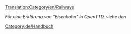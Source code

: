 [[Translation:Category/en/Railways]]


{{en/Bilingual box|de
|Diese Kategorie ist für alle Artikel, die etwas zu tun haben mit Eisenbahnen, inklusive Züge, Bau von Eisenbahnstrecken und -Kreuzungen, Signale, u.s.w.
|The '''railways''' category is for all pages relating to railways including trains, construction, junctions, signalling etc.}}
''Für eine Erklärung von "Eisenbahn" in OpenTTD, siehe den {{en/User/Pystro/Template/Link Translation|Railways|De|Eisenbahn-Artikel|Eisenbahn|Eisenbahnen|Züge|Zug|Gleise|Gleis}}''

[[Category:de/Handbuch]]